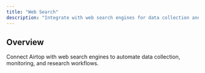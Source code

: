 ```yaml
---
title: "Web Search"
description: "Integrate with web search engines for data collection and automation"
---
```


## Overview

Connect Airtop with web search engines to automate data collection, monitoring, and research workflows.
